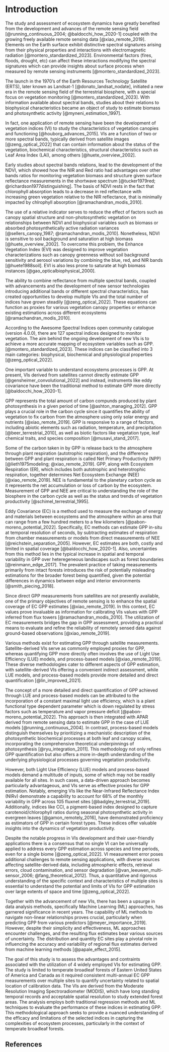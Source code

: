 \pagenumbering{arabic}

# Introduction

The study and assessment of ecosystem dynamics have greatly benefited from the
development and advances of the remote sensing field [@running_continuous_2004;
@baldocchi_how_2020-1] coupled with the growing freely available remote sensing
data [@xiao_remote_2019]. Elements on the Earth surface exhibit distinctive
spectral signatures arising from their physical properties and interactions with
electromagnetic radiation [@montero_standardized_2023]. Environmental factors
(fires, floods, drought, etc) can affect these interactions modifying the
spectral signatures which can provide insights about surface process when
measured by remote sensing instruments [@montero_standardized_2023].

The launch in the 1970's of the  Earth Resources Technology Satellite (ERTS),
later known as Landsat-1 [@donato_landsat_nodate], initiated a new era in the
remote sensing field of the terrestrial biosphere, with a special focus on
vegetation monitoring [@montero_standardized_2023]. With information available
about spectral bands, studies about their relations to biophysical
characteristics became an object of study to estimate biomass and photosynthetic
activity [@myneni_estimation_1997].

In fact, one application of remote sensing have been the development of
vegetation indices (VI) to study the characteristics of vegetation canopies and
functioning [@houborg_advances_2015]. VIs are a function of two or more spectral
bands, typically derived from satellite images [@zeng_optical_2022] that can
contain information about the status of the vegetation, biochemical
characteristics, structural characteristics such as Leaf Area Index (LAI), among
others [@huete_overview_2002].

Early studies about spectral bands relations, lead to the development of the
NDVI, which showed how the NIR and Red ratio had advantages over other bands
ratios for monitoring vegetation biomass and structure given surface reflectance
measurements in the shortwave spectrum [@tucker1979red;
@richardson1977distinguishing]. The basis of NDVI rests in the fact that
chlorophyll absorption leads to a decrease in red reflectance with increasing
green vegetation relative to the NIR reflectance, that is minimally impacted by
chlrophyll absorption [@ramachandran_modis_2010].

The use of a relative indicator serves to reduce the effect of factors such as
canopy spatial structure and non-photosynthetic vegetation on relationships
between NDVI and biophysical variables such as biomass or absorbed
photosynthetically active radiation variances [@sellers_canopy_1987;
@ramachandran_modis_2010]. Nonetheless, NDVI is sensitive to soil background and
saturation at high biomass [@huete_overview_2002]. To overcome this problem, the
Enhance Vegetation Index (EVI) was designed to improve vegetation
characterizations such as canopy greenness without soil background sensitivity
and aerosol variations by combining the blue, red, and NIR bands
[@huete1988soil]. EVI is also less prone to saturate at high biomass instances
[@gao_opticalbiophysical_2000].

The ability to combine reflectance from multiple spectral bands, coupled with
advancements and  the development of new sensor technologies introducing
additional bands or different spectral characteristics, has created
opportunities to develop multiple VIs  and the total number of indices have
grown steadily [@zeng_optical_2022]. These equations can function as proxies for
various vegetation canopy properties or enhance existing estimations across
different ecosystems [@ramachandran_modis_2010].

According to the Awesome Spectral Indices open community catalogue (version
4.0.0), there are 127 spectral indices designed to monitor vegetation. The aim
behind the ongoing development of new VIs is to achieve a more accurate mapping
of ecosystem variables such as GPP. [@montero_standardized_2023]. These 
indices can be classified into 3 main categories: biophysical, biochemical and 
physiological properties [@zeng_optical_2022].

One important variable to understand ecosystems processes is GPP. At present,
VIs derived from satellites cannot directly estimate GPP
[@gensheimer_convolutional_2022] and instead, instruments like eddy covariance
have been the traditional method to estimate GPP more directly
[@baldocchi_how_2020-1].

GPP represents the total amount of carbon compunds produced by plant
photosynthesis in a given period of time [@ashton_managing_2012]. GPP plays a
crucial role in the carbon cycle since it quantifies the ability of vegetation
to fix carbon from the atmosphere using only solar energy and nutrients
[@xiao_remote_2019]. GPP is responsive to a range of factors, including abiotic
elements such as radiation, temperature, and precipitation
[@beer_terrestrial_2010], as well as biotic factors like vegetation type, leaf
chemical traits, and species composition [@musavi_stand_2017].

Some of the carbon taken in by GPP is release back to the atmosphere through
plant respiration (autotrophic respiration), and the difference between GPP and
plant respiration  is called Net Primary Productivity (NPP) [@lieth1975modeling;
@xiao_remote_2019]. GPP, along with Ecosystem Respiration (ER), which includes
both autotrophic and heterotrophic respiration, together determines Net
Ecosystem Exchange (NEE) [@xiao_remote_2019]. NEE is fundamental to the
planetary carbon cycle as it represents the net accumulation or loss of carbon
by the ecosystem. Measurement of GPP and NEE are critical to understanding the
role of the biosphere in the carbon cycle as well as the status and trends of
vegetation productivity [@schimel_terrestrial_1995].

Eddy Covariance (EC) is a method used to measure the exchange of energy and
materials between ecosystems and the atmosphere within an area that can range
from a few hundred meters to a few kilometers [@pabon-moreno_potential_2022].
Specifically, EC methods can estimate GPP in-situ at temporal resolution of
seconds, by subtracting estimates of respiration from chamber measurements or
models from direct measurements of NEE [@reichstein_separation_2005]. However,
EC estimates are both, costly and limited in spatial coverage
[@baldocchi_how_2020-1]. Also, uncertainties from this method lies in the
typical increase in spatial and temporal variability in GPP over heteregeneous
landscapes such as forest boundaries [@reinmann_edge_2017]. The prevalent
practice of taking measurements primarily from intact forests introduces the
risk of potentially misleading estimations for the broader forest being
quantified, given the potential differences in dynamics between edge and
interior environments [@smith_piecing_2018].

Since direct GPP measurements from satellites are not presently available, one
of the primary objectives of remote sensing is to enhance the spatial coverage
of EC GPP estimates [@xiao_remote_2019]. In this context, EC values prove
invaluable as information for calibrating VIs values with GPP inferred from flux
towers [@ramachandran_modis_2010]. The utilization of EC measurements bridges
the gap in GPP assessment, providing a practical means to evaluate and refine
the reliability of remotely sensed data against ground-based observations
[@xiao_remote_2019].

Various methods exist for estimating GPP through satellite measurements.
Satellite-derived VIs serve as commonly employed proxies for GPP, whereas
quantifying GPP more directly often involves the use of Light Use Efficiency
(LUE) models,  and process-based models [@xiao_remote_2019]. These diverse
methodologies cater to different aspects of GPP estimation, with
satellite-derived VIs offering a convenient indirect assessment, while LUE
models, and process-based models provide more detailed and direct quantification
[@lin_improved_2021].

The concept of a more detailed and direct quantification of GPP achieved through
LUE and process-based models can be attributed to the incorporation of a
constant maximal light use efficiency, which is a plant functional type
dependent parameter which is down regulated by stress factors such as
temperature and vapor pressure deficit [@pabon-moreno_potential_2022]. This
approach is then integrated with APAR derived from remote sensing data to
estimate GPP in the case of LUE models  [@running_continuous_2004]. In contrast,
process-based models distinguish themselves by prioritizing a mechanistic
description of the photosynthetic biochemical processes at both leaf and canopy
scales, incorporating the comprehensive theoretical underpinnings of
photosynthesis [@ryu_integration_2011]. This methodology not only refines GPP
quantification but also offers a more in-depth understanding of the underlying
physiological processes governing vegetation productivity.

However, both Light Use Efficiency (LUE) models and process-based models demand
a multitude of inputs, some of which may not be readily available for all sites.
In such cases, a data-driven approach becomes particularly advantageous, and VIs
serve as effective proxies for GPP estimation. Notably, emerging VIs like the
Near-Infrared Reflectance Index (NIRv) demonstrate a capability to account for
68% of the monthly variability in GPP across 105 fluxnet sites
[@badgley_terrestrial_2019]. Additionally, indices like CCI, a pigment-based
index designed to capture carotenoid/chlorophyll ratios during seasonal
photosynthetic activity in evergreen leaves [@gamon_remotely_2016], have
demonstrated proficiency as estimators of GPP in certain forest types. These
indices offer valuable insights into the dynamics of vegetation productivity.

Despite the notable progress in VIs development and their user-friendly
applications there is a consensus that no single VI can be universally applied
to address every GPP estimation across species and time periods, even for a
single biome [@zeng_optical_2022]. VI measurement error poses additional
challenges to remote sensing applications, with diverse sources affecting
satellite-derived data, including atmospheric effects, retrieval errors, cloud
contamination, and sensor degradation [@van_leeuwen_multi-sensor_2006;
@fang_theoretical_2012]. Thus, a quantitative and rigorous understanding of the
specific context and characteristics of multiple sites is essential to
understand the potential and limits of VIs for GPP estimation over large extents
of space and time [@zeng_optical_2022].

Together with the advancement of new VIs, there has been a upsurge in data
analysis methods, specifically Machine Learning (ML) approaches, has garnered
significance in recent years. The capability of ML methods to navigate
non-linear relationships proves crucial, particularly when predicting GPP from
various predictors [@meyer_importance_2019]. However, despite their simplicity
and effectiveness, ML approaches encounter challenges, and the resulting flux
estimates bear various sources of uncertainty. The distribution and quantity EC
sites play a pivotal role in influencing the accuracy and variability of
regional flux estimates derived from machine learning methods
[@papale_effect_2015].

The goal of this study is to assess the advantages and contraints associated
with the utilization of 4 widely employed VIs for estimating GPP. The study is
limited to temperate broadleaf forests of Eastern United States of America and
Canada as it required consistent multi-annual EC GPP measurements over multiple
sites to quantify uncertainty related to spatial location of calibration data.
The VIs are derived from the Moderate Resolution Imaging Spectroradiometer
(MODIS), which have long standing temporal records and acceptable spatial
resolution to study extended forest areas. The analysis employs both traditional
regression methods and ML techniques to evaluate the performance of these
indices in estimating GPP. This methodological approach seeks to provide a
nuanced understanding of the efficacy and limitations of the selected indices in
capturing the complexities of ecosystem processes, particularly in the context
of temperate broadleaf forests.

\newpage

## References

::: {#refs}
:::
